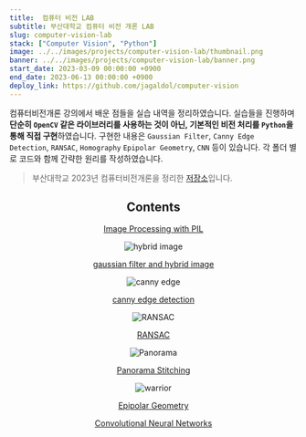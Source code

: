 ```yaml
---
title:  컴퓨터 비전 LAB
subtitle: 부산대학교 컴퓨터 비전 개론 LAB
slug: computer-vision-lab
stack: ["Computer Vision", "Python"]
image: ../../images/projects/computer-vision-lab/thumbnail.png
banner: ../../images/projects/computer-vision-lab/banner.png
start_date: 2023-03-09 00:00:00 +0900
end_date: 2023-06-13 00:00:00 +0900
deploy_link: https://github.com/jagaldol/computer-vision
---
```


컴퓨터비전개론 강의에서 배운 점들을 실습 내역을 정리하였습니다. 실습들을 진행하며 **단순히 `OpenCV` 같은 라이브러리를 사용하는 것이 아닌, 기본적인 비전 처리를 `Python`을 통해 직접 구현**하였습니다. 구현한 내용은 `Gaussian Filter`, `Canny Edge Detection`, `RANSAC`, `Homography` `Epipolar Geometry`, `CNN` 등이 있습니다. 각 폴더 별로 코드와 함께 간략한 원리를 작성하였습니다.


> 부산대학교 2023년 컴퓨터비전개론을 정리한 [저장소](https://github.com/jagaldol/computer-vision)입니다.

<div align="center">

  ## Contents

  [Image Processing with PIL](https://github.com/jagaldol/computer-vision-4-1/tree/main/1.%20image%20processing%20with%20PIL)

  ![hybrid image](../../images/projects/computer-vision-lab/hybrid-image.png)

  [gaussian filter and hybrid image](https://github.com/jagaldol/computer-vision-4-1/tree/main/2.%20gaussian%20filter%20and%20hybrid%20image)

  ![canny edge](../../images/projects/computer-vision-lab/canny-edge.png)

  [canny edge detection](https://github.com/jagaldol/computer-vision-4-1/tree/main/3.%20canny%20edge%20detection)

  ![RANSAC](../../images/projects/computer-vision-lab/library_matchRANSAC.png)

  [RANSAC](https://github.com/jagaldol/computer-vision-4-1/tree/main/4.%20RANSAC)

  ![Panorama](../../images/projects/computer-vision-lab/panorama.png)

  [Panorama Stitching](https://github.com/jagaldol/computer-vision/tree/main/5.%20Panorama%20Stitching)

  ![warrior](../../images/projects/computer-vision-lab/warrior.png)

  [Epipolar Geometry](https://github.com/jagaldol/computer-vision-4-1/tree/main/6.%20Epipolar%20Geometry)

  [Convolutional Neural Networks](https://github.com/jagaldol/computer-vision-4-1/tree/main/7.%20Convolutional%20Neural%20Networks)
</div>